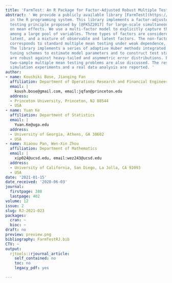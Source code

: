 ```yaml
---
title: 'FarmTest: An R Package for Factor-Adjusted Robust Multiple Testing'
abstract: ' We provide a publicly available library [FarmTest](https://CRAN.R-project.org/package=FarmTest)
  in the R programming system. This library implements a factor-adjusted robust multiple
  testing principle proposed by [@FKSZ2017] for large-scale simultaneous inference
  on mean effects. We use a multi-factor model to explicitly capture the dependence
  among a large pool of variables. Three types of factors are considered: observable,
  latent, and a mixture of observable and latent factors. The non-factor case, which
  corresponds to standard multiple mean testing under weak dependence, is also included.
  The library implements a series of adaptive Huber methods integrated with fast data-driven
  tuning schemes to estimate model parameters and to construct test statistics that
  are robust against heavy-tailed and asymmetric error distributions. Extensions to
  two-sample multiple mean testing problems are also discussed. The results of some
  simulation experiments and a real data analysis are reported. '
author:
- name: Koushiki Bose, Jianqing Fan
  affiliation: Department of Operations Research and Financial Engineering
  email: |
    koush.bose@gmail.com, email:jqfan@princeton.edu
  address:
  - Princeton University, Princeton, NJ 08544
  - USA
- name: Yuan Ke
  affiliation: Department of Statistics
  email: |
    Yuan.Ke@uga.edu
  address:
  - University of Georgia, Athens, GA 30602
  - USA
- name: Xiaoou Pan, Wen-Xin Zhou
  affiliation: Department of Mathematics
  email: |
    xip024@ucsd.edu, email:wez243@ucsd.edu
  address:
  - University of California, San Diego, La Jolla, CA 92093
  - USA
date: '2021-01-15'
date_received: '2020-06-03'
journal:
  firstpage: 388
  lastpage: 402
volume: 12
issue: 2
slug: RJ-2021-023
packages:
  cran: ~
  bioc: ~
draft: no
preview: preview.png
bibliography: FarmTestRJ.bib
CTV: ~
output:
  rjtools::rjournal_article:
    self_contained: no
    toc: no
    legacy_pdf: yes

---
```


